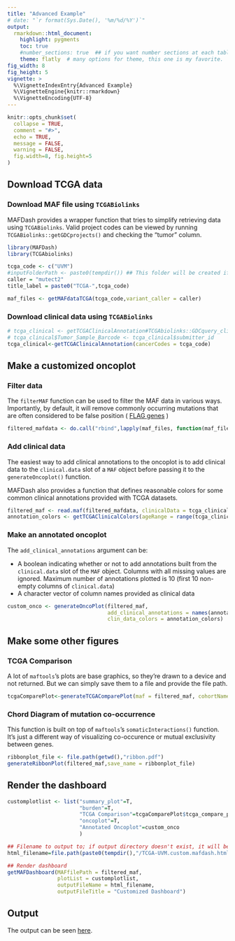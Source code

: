 ```yaml
---
title: "Advanced Example"
# date: "`r format(Sys.Date(), '%m/%d/%Y')`"
output: 
  rmarkdown::html_document:
    highlight: pygments
    toc: true
    #number_sections: true  ## if you want number sections at each table header
    theme: flatly  # many options for theme, this one is my favorite.
fig_width: 8 
fig_height: 5 
vignette: >
  %\VignetteIndexEntry{Advanced Example}
  %\VignetteEngine{knitr::rmarkdown}
  %\VignetteEncoding{UTF-8}
---
```


```r
knitr::opts_chunk$set(
  collapse = TRUE,
  comment = "#>",
  echo = TRUE,
  message = FALSE,
  warning = FALSE,
  fig.width=8, fig.height=5
)
```

## Download TCGA data

### Download MAF file using `TCGABiolinks`
MAFDash provides a wrapper function that tries to simplify retrieving data using `TCGABiolinks`.  Valid project codes can be viewed by running `TCGABiolinks::getGDCprojects()` and checking the "tumor" column.
```r
library(MAFDash)
library(TCGAbiolinks)

tcga_code <- c("UVM")
#inputFolderPath <- paste0(tempdir()) ## This folder will be created if it doesn't exist 
caller = "mutect2"
title_label = paste0("TCGA-",tcga_code)

maf_files <- getMAFdataTCGA(tcga_code,variant_caller = caller)
```

### Download clinical data using `TCGABiolinks`
```r
# tcga_clinical <- getTCGAClinicalAnnotation#TCGAbiolinks::GDCquery_clinic(project = paste0("TCGA-",tcga_code), type = "clinical")
# tcga_clinical$Tumor_Sample_Barcode <- tcga_clinical$submitter_id
tcga_clinical<-getTCGAClinicalAnnotation(cancerCodes = tcga_code)

```

## Make a customized oncoplot
### Filter data
The `filterMAF` function can be used to filter the MAF data in various ways.  Importantly, by default, it will remove commonly occurring mutations that are often considered to be false position ( [FLAG genes](https://bmcmedgenomics.biomedcentral.com/articles/10.1186/s12920-014-0064-y) )
```r
filtered_mafdata <- do.call("rbind",lapply(maf_files, function(maf_file){filter_maf_chunked(maf_file)}))
```

### Add clinical data
The easiest way to add clinical annotations to the oncoplot is to add clinical data to the `clinical.data` slot of a `MAF` object before passing it to the `generateOncoplot()` function.

MAFDash also provides a function that defines reasonable colors for some common clinical annotations provided with TCGA datasets.

```r
filtered_maf <- read.maf(filtered_mafdata, clinicalData = tcga_clinical$annodata)
annotation_colors <- getTCGAClinicalColors(ageRange = range(tcga_clinical$annodata$age_at_diagnosis, na.rm=T))
```

### Make an annotated oncoplot
The `add_clinical_annotations` argument can be:

- A boolean indicating whether or not to add annotations built from the `clinical.data` slot of the `MAF` object.  Columns with all missing values are ignored. Maximum number of annotations plotted is 10 (first 10 non-empty columns of `clinical.data`)
- A character vector of column names provided as clinical data
```r
custom_onco <- generateOncoPlot(filtered_maf, 
                                add_clinical_annotations = names(annotation_colors), 
                                clin_data_colors = annotation_colors)
```


## Make some other figures
### TCGA Comparison
A lot of `maftools`'s plots are base graphics, so they're drawn to a device and not returned.  But we can simply save them to a file and provide the file path.
```r
tcgaComparePlot<-generateTCGAComparePlot(maf = filtered_maf, cohortName = "test")
```

### Chord Diagram of mutation co-occurrence
This function is built on top of `maftools`'s `somaticInteractions()` function. It's just a different way of visualizing co-occurence or mutual exclusivity between genes.
```r
ribbonplot_file <- file.path(getwd(),"ribbon.pdf")
generateRibbonPlot(filtered_maf,save_name = ribbonplot_file)
```

## Render the dashboard
```r
customplotlist <- list("summary_plot"=T,
                       "burden"=T,
                       "TCGA Comparison"=tcgaComparePlot$tcga_compare_plot,
                       "oncoplot"=T,
                       "Annotated Oncoplot"=custom_onco
                       )

## Filename to output to; if output directory doesn't exist, it will be created
html_filename=file.path(paste0(tempdir(),"/TCGA-UVM.custom.mafdash.html"))

## Render dashboard
getMAFDashboard(MAFfilePath = filtered_maf,
                plotList = customplotlist,
                outputFileName = html_filename, 
                outputFileTitle = "Customized Dashboard")


```

## Output
The output can be seen [here](https://mtandon09.github.io/MAFDashRPackage/examples/TCGA-UVM.custom.mafdash.html.MAFDash.html).

